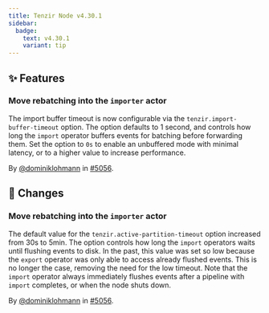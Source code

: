 ```yaml
---
title: Tenzir Node v4.30.1
sidebar:
  badge:
    text: v4.30.1
    variant: tip
---
```


## ✨ Features

### Move rebatching into the `importer` actor

The import buffer timeout is now configurable via the
`tenzir.import-buffer-timeout` option. The option defaults to 1 second, and
controls how long the `import` operator buffers events for batching before
forwarding them. Set the option to `0s` to enable an unbuffered mode with
minimal latency, or to a higher value to increase performance.

By [@dominiklohmann](https://github.com/dominiklohmann) in [#5056](https://github.com/tenzir/tenzir/pull/5056).

## 🔄 Changes

### Move rebatching into the `importer` actor

The default value for the `tenzir.active-partition-timeout` option increased
from 30s to 5min. The option controls how long the `import` operators waits
until flushing events to disk. In the past, this value was set so low because
the `export` operator was only able to access already flushed events. This is no
longer the case, removing the need for the low timeout. Note that the `import`
operator always immediately flushes events after a pipeline with `import`
completes, or when the node shuts down.

By [@dominiklohmann](https://github.com/dominiklohmann) in [#5056](https://github.com/tenzir/tenzir/pull/5056).
